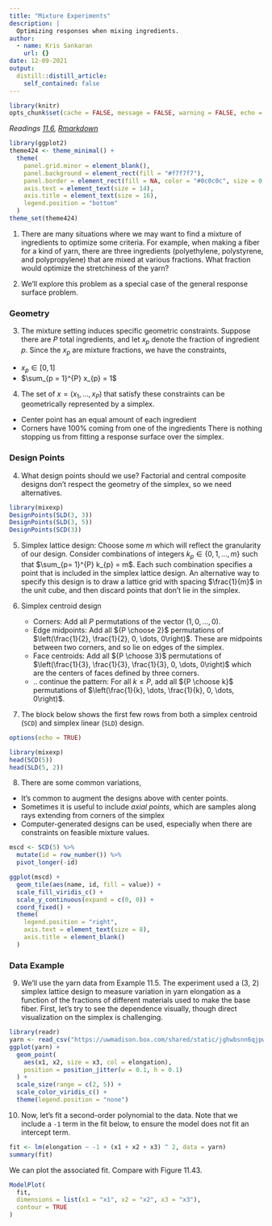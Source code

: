 ```yaml
---
title: "Mixture Experiments"
description: |
  Optimizing responses when mixing ingredients.
author:
  - name: Kris Sankaran
    url: {}
date: 12-09-2021
output:
  distill::distill_article:
    self_contained: false
---
```


```r
library(knitr)
opts_chunk$set(cache = FALSE, message = FALSE, warning = FALSE, echo = FALSE)
```

_Readings [11.6](https://www.wiley.com/en-us/Design+and+Analysis+of+Experiments%2C+10th+Edition-p-9781119492443#content-section), [Rmarkdown](https://github.com/krisrs1128/stat424_f21/blob/main/_posts/2021-08-17-week13-3/week13-3.Rmd)_

```r
library(ggplot2)
theme424 <- theme_minimal() + 
  theme(
    panel.grid.minor = element_blank(),
    panel.background = element_rect(fill = "#f7f7f7"),
    panel.border = element_rect(fill = NA, color = "#0c0c0c", size = 0.6),
    axis.text = element_text(size = 14),
    axis.title = element_text(size = 16),
    legend.position = "bottom"
  )
theme_set(theme424)
```

1. There are many situations where we may want to find a mixture of
ingredients to optimize some criteria. For example, when making a fiber for a
kind of yarn, there are three ingredients (polyethylene, polystyrene, and
polypropylene) that are mixed at various fractions. What fraction would optimize
the stretchiness of the yarn?

2. We’ll explore this problem as a special case of the general response surface
problem.

### Geometry

3. The mixture setting induces specific geometric constraints. Suppose there are
$P$ total ingredients, and let $x_{p}$ denote the fraction of ingredient $p$.
Since the $x_{p}$ are mixture fractions, we have the constraints,
  * $x_{p} \in \left[0, 1\right]$
  * $\sum_{p = 1}^{P} x_{p} = 1$
  
4. The set of $x = \left(x_{1}, \dots, x_{P}\right)$ that satisfy these constraints
can be geometrically represented by a simplex.
  * Center point has an equal amount of each ingredient
  * Corners have 100% coming from one of the ingredients
  There is nothing stopping us from fitting a response surface over the simplex.

### Design Points

4. What design points should we use? Factorial and central composite designs
don't respect the geometry of the simplex, so we need alternatives.

```r
library(mixexp)
DesignPoints(SLD(3, 3))
DesignPoints(SLD(3, 5))
DesignPoints(SCD(3))
```

5. Simplex lattice design: Choose some $m$ which will reflect the granularity of
our design. Consider combinations of integers $k_{p} \in \{0,1, \dots, m\}$ such
that $\sum_{p= 1}^{P} k_{p} = m$. Each such combination specifies a point
\begin{align*}
\frac{1}{m}\left(k_{1}, \dots, k_{P}\right)
\end{align*}
	that is included in the simplex lattice design. An alternative way to specify
	this design is to draw a lattice grid with spacing $\frac{1}{m}$ in the unit
	cube, and then discard points that don’t lie in the simplex.
	
6. Simplex centroid design
	* Corners: Add all $P$ permutations of the vector $\left(1, 0, \dots, 0\right)$.
	* Edge midpoints: Add all ${P \choose 2}$ permutations of $\left(\frac{1}{2}, \frac{1}{2}, 0, \dots, 0\right)$. These are midpoints between two corners, and so lie on edges of the simplex.
	* Face centroids: Add all ${P \choose 3}$ permutations of $\left(\frac{1}{3}, \frac{1}{3}, \frac{1}{3}, 0, \dots, 0\right)$ which are the centers of faces defined by three corners.
	* .. continue the pattern: For all $k \leq P$, add all ${P \choose k}$ permutations of $\left(\frac{1}{k}, \dots, \frac{1}{k}, 0, \dots, 0\right)$.
	
7. The block below shows the first few rows from both a simplex centroid (`SCD`)
and simplex linear (`SLD`) design.

```r
options(echo = TRUE)
```

```r
library(mixexp)
head(SCD(5))
head(SLD(5, 2))
```
	
8. There are some common variations,
  * It’s common to augment the designs above with center points.
  * Sometimes it is useful to include _axial points_, which are samples along rays   extending from corners of the simplex
  * Computer-generated designs can be used, especially when there are constraints on feasible mixture values.

```r
mscd <- SCD(5) %>%
  mutate(id = row_number()) %>%
  pivot_longer(-id)

ggplot(mscd) +
  geom_tile(aes(name, id, fill = value)) +
  scale_fill_viridis_c() +
  scale_y_continuous(expand = c(0, 0)) +
  coord_fixed() +
  theme(
    legend.position = "right",
    axis.text = element_text(size = 8),
    axis.title = element_blank()
  )
```

### Data Example

9. We'll use the yarn data from Example 11.5. The experiment used a (3, 2)
simplex lattice design to measure variation in yarn elongation as a function of
the fractions of different materials used to make the base fiber. First, let's
try to see the dependence visually, though direct visualization on the simplex
is challenging.

```r
library(readr)
yarn <- read_csv("https://uwmadison.box.com/shared/static/jghwbsnn6qjpwdr1lc97p9mbxk8qkwif.csv")
ggplot(yarn) +
  geom_point(
    aes(x1, x2, size = x3, col = elongation),
    position = position_jitter(w = 0.1, h = 0.1)
  ) +
  scale_size(range = c(2, 5)) +
  scale_color_viridis_c() +
  theme(legend.position = "none")
```

10. Now, let's fit a second-order polynomial to the data. Note that we include a
`-1` term in the fit below, to ensure the model does not fit an intercept term.

```r
fit <- lm(elongation ~ -1 + (x1 + x2 + x3) ^ 2, data = yarn)
summary(fit)
```
We can plot the associated fit. Compare with Figure 11.43.

```r
ModelPlot(
  fit, 
  dimensions = list(x1 = "x1", x2 = "x2", x3 = "x3"), 
  contour = TRUE
)
```
